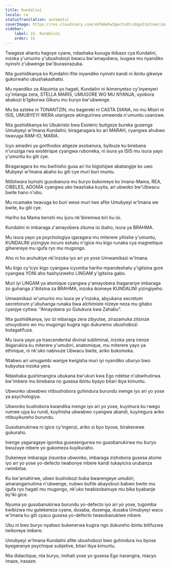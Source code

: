 ```yaml
---
title: Kundalini
locale: rw
statusTranslation: automatic
coverImage: https://res.cloudinary.com/xmfm6mhw3gwctndtcubgx2rptnae/image/upload/v1741354419/small_cover_la_gran_rebelion_28716e29d2.webp
sidebar:
    label: 15. Kundalini
    order: 15
---
```

Twageze ahantu hagoye cyane, ndashaka kuvuga ikibazo cya Kundalini, inzoka y'umuriro y'ubushobozi bwacu bw'amayobera, ivugwa mu nyandiko nyinshi z'ubwenge bw'iburasirazuba.

Nta gushidikanya ko Kundalini ifite inyandiko nyinshi kandi ni ikintu gikwiye gukorwaho ubushakashatsi.

Mu nyandiko za Alquimia yo hagati, Kundalini ni ikimenyetso cy'inyenyeri cy'intanga zera, STELLA MARIS, UMUGORE WO MU NYANJA, uyobora abakozi b'Igikorwa Gikuru mu buryo bw'ubwenge.

Mu ba azteke ni TONANTZIN, mu bagereki ni CASTA DIANA, no mu Misiri ni ISIS, UMUBYEYI WERA utarigeze akingurirwa umwenda n'umuntu usanzwe.

Nta gushidikanya ko Ubukristo bwa Esoteric butigeze bureka gusenga Umubyeyi w'Imana Kundalini; biragaragara ko ari MARAH, cyangwa ahubwo twavuga RAM-IO, MARIA.

Icyo amadini ya gorthodox atigeze asobanura, byibuze ku birebana n'uruziga rwa exotérique cyangwa ruboneka, ni isura ya ISIS mu isura yayo y'umuntu ku giti cye.

Biragaragara ko mu bwihisho gusa ari ho bigishijwe abatangije ko uwo Mubyeyi w'Imana abaho ku giti cye muri buri muntu.

Ntibitwara byinshi gusobanura mu buryo bukomeye ko Imana-Mama, REA, CIBELES, ADONÍA cyangwa uko twashaka kuyita, ari ubwoko bw'Ubwacu bwite hano n'ubu.

Mu ncamake twavuga ko buri wese muri twe afite Umubyeyi w'Imana we bwite, ku giti cye.

Hariho ba Mama benshi mu ijuru nk'ibiremwa biri ku isi.

Kundalini ni imbaraga z'amayobera zituma isi ibaho, isura ya BRAHMA.

Mu isura yayo ya psychologiya igaragara mu miterere yihishe y'umuntu, KUNDALINI yizingiye incuro eshatu n'igice mu kigo runaka cya magnetique giherereye mu igufa ryo mu mugongo.

Aho ni ho aruhukiye nk'inzoka iyo ari yo yose Umwamikazi w'Imana.

Mu kigo cy'icyo kigo cyangwa icyumba hariho mpandeshatu y'igitsina gore cyangwa YONI aho hashyizweho LINGAM y'igitsina gabo.

Muri iyi LINGAM ya atomique cyangwa y'amayobera ihagarariye imbaraga zo guhanga z'ibitsina za BRAHMA, inzoka ikomeye KUNDALINI yizingiyeho.

Umwamikazi w'umuriro mu isura ye y'inzoka, abyukana secretum secretorum y'ubuhanga runaka bwa alchimiste nizeye neza mu gitabo cyanjye cyitwa: "Amayobera yo Gutukura kwa Zahabu".

Nta gushidikanya, iyo izi mbaraga zera zibyutse, zirazamuka zitsinze umuyoboro wo mu mugongo kugira ngo dukuremo ubushobozi butagatifuza.

Mu isura yayo ya trascendental divinal subliminal, inzoka yera irenze ibigarukira ku miterere y'umubiri, anatomique, mu miterere yayo ya ethnique, ni nk'uko nabivuze Ubwacu bwite, ariko bukomoka.

Ntabwo ari umugambi wanjye kwigisha muri iyi nyandiko uburyo bwo kubyutsa inzoka yera.

Ndashaka gushimangira ubukana bw'ukuri kwa Ego ndetse n'ubwihutirwa bw'imbere mu birebana no gusesa ibintu byayo bitari ibya kimuntu.

Ubwonko ubwabwo ntibushobora guhindura burundu inenge iyo ari yo yose ya psychologiya.

Ubwonko bushobora kwandika inenge iyo ari yo yose, kuyimura ku rwego rumwe ujya ku rundi, kuyihisha ubwabwo cyangwa abandi, kuyiregura ariko ntibuyikureho burundu.

Gusobanukirwa ni igice cy'ingenzi, ariko si byo byose, birakenewe gukuraho.

Inenge yagaragaye igomba gusesengurwa no gusobanukirwa mu buryo bwuzuye mbere yo gukomeza kuyikuraho.

Dukeneye imbaraga zisumba ubwonko, imbaraga zishobora gusesa atome iyo ari yo yose yo-defecto twabonye mbere kandi tukayicira urubanza rwimbitse.

Ku bw'amahirwe, ubwo bushobozi buba bwarengeye umubiri, amarangamutima n'ubwenge, nubwo bufite abayobozi babwo bwite mu igufa ryo hagati mu mugongo, nk'uko twabisobanuye mu bika byabanje by'iki gice.

Nyuma yo gusobanukirwa burundu yo-defecto iyo ari yo yose, tugomba kwibizwa mu gutekereza cyane, dusaba, dusenga, dusaba Umubyeyi wacu w'Imana ku giti cyacu gusesa yo-defecto twasobanukiwe mbere.

Ubu ni bwo buryo nyabwo bukenerwa kugira ngo dukureho ibintu bitifuzwa twikoreye imbere.

Umubyeyi w'Imana Kundalini afite ubushobozi bwo guhindura ivu byose byegeranye psychique subjetive, bitari ibya kimuntu.

Nta didactique, nta buryo, imihati yose yo gusesa Ego irarangira, ntacyo imaze, irasaze.

